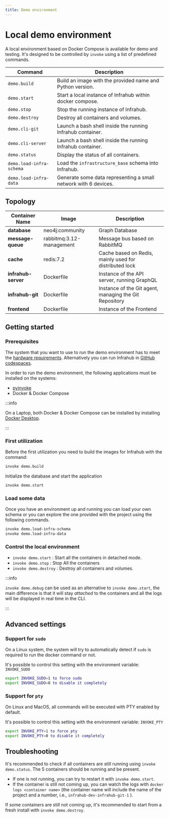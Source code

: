 ```yaml
---
title: Demo environment
---
```


# Local demo environment

A local environment based on Docker Compose is available for demo and testing.
It's designed to be controlled by `invoke` using a list of predefined commands.

| Command                  | Description                                                               |
| ------------------------ | ------------------------------------------------------------------------- |
| `demo.build`             | Build an image with the provided name and Python version.                 |
| `demo.start`             | Start a local instance of Infrahub within docker compose.                 |
| `demo.stop`              | Stop the running instance of Infrahub.                                    |
| `demo.destroy`           | Destroy all containers and volumes.                                       |
| `demo.cli-git`           | Launch a bash shell inside the running Infrahub container.                |
| `demo.cli-server`        | Launch a bash shell inside the running Infrahub container.                |
| `demo.status`            | Display the status of all containers.                                     |
| `demo.load-infra-schema` | Load the `infrastructure_base` schema into Infrahub.                      |
| `demo.load-infra-data`   | Generate some data representing a small network with 6 devices.           |

## Topology

| Container Name      | Image                                                  | Description                                            |
| ------------------- | ------------------------------------------------------ | ------------------------------------------------------ |
| **database**        | neo4j:community                                        | Graph Database                                         |
| **message-queue**   | rabbitmq:3.12-management                               | Message bus based on RabbitMQ                          |
| **cache**           | redis:7.2                                              | Cache based on Redis, mainly used for distributed lock |
| **infrahub-server** | Dockerfile                                             | Instance of the API server, running GraphQL            |
| **infrahub-git**    | Dockerfile                                             | Instance of the Git agent, managing the Git Repository |
| **frontend**        | Dockerfile                                             | Instance of the Frontend                               |

<ReferenceLink title="Check the architecture diagram to have more information about each component" url="/topics/architecture" />

## Getting started

### Prerequisites

The system that you want to use to run the demo environment has to meet the [hardware requirements](/topics/hardware-requirements). Alternatively you can run Infrahub in [GitHub codespaces](/guides/installation#github-codespaces).

In order to run the demo environment, the following applications must be installed on the systems:

- [pyinvoke](https://www.pyinvoke.org/)
- Docker & Docker Compose

:::info

On a Laptop, both Docker & Docker Compose can be installed by installing [Docker Desktop](https://www.docker.com/products/docker-desktop/).

:::

### First utilization

Before the first utilization you need to build the images for Infrahub with the command:

```bash
invoke demo.build
```

Initialize the database and start the application

```bash
invoke demo.start
```

### Load some data

Once you have an environment up and running you can load your own schema or you can explore the one provided with the project using the following commands.

```bash
invoke demo.load-infra-schema
invoke demo.load-infra-data
```

### Control the local environment

- `invoke demo.start` : Start all the containers in detached mode.
- `invoke demo.stop` : Stop All the containers
- `invoke demo.destroy` : Destroy all containers and volumes.

:::info

`invoke demo.debug` can be used as an alternative to `invoke demo.start`, the main difference is that it will stay *attached* to the containers and all the logs will be displayed in real time in the CLI.

:::

## Advanced settings

### Support for `sudo`

On a Linux system, the system will try to automatically detect if `sudo` is required to run the docker command or not.

It's possible to control this setting with the environment variable: `INVOKE_SUDO`

```bash
export INVOKE_SUDO=1 to force sudo
export INVOKE_SUDO=0 to disable it completely
```

### Support for `pty`

On Linux and MacOS, all commands will be executed with PTY enabled by default.

It's possible to control this setting with the environment variable: `INVOKE_PTY`

```bash
export INVOKE_PTY=1 to force pty
export INVOKE_PTY=0 to disable it completely
```

## Troubleshooting

It's recommended to check if all containers are still running using `invoke demo.status`. The 5 containers should be running and be present.

- If one is not running, you can try to restart it with `invoke demo.start`.
- If the container is still not coming up, you can watch the logs with `docker logs <container name>` (the container name will include the name of the project and a number, i.e., `infrahub-dev-infrahub-git-1` ).

If some containers are still not coming up, it's recommended to start from a fresh install with `invoke demo.destroy`.
